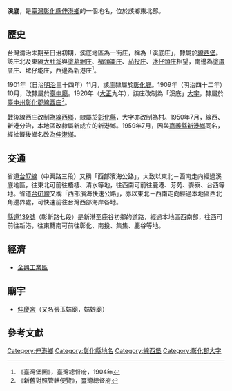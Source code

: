 {{noteTA　
|1 = zh-cn:庄; zh-hk:庄; zh-tw:庄;
}}
'''溪底'''，是[[臺灣|臺灣]][[彰化縣|彰化縣]][[伸港鄉|伸港鄉]]的一個地名，位於該鄉東北部。

==歷史==
台灣清治末期至日治初期，溪底地區為一街庄，稱為「溪底庄」，隸屬於[[線西堡|線西堡]]。該庄北及東隔[[大肚溪|大肚溪]]與[[塗葛堀庄|塗葛堀庄]]、[[福頭崙庄|福頭崙庄]]、[[茄投庄|茄投庄]]、[[汴仔頭庄|汴仔頭庄]]相望，南邊為[[塗厝厝庄|塗厝厝庄]]、[[埤仔墘庄|埤仔墘庄]]，西邊為[[新港_(彰化縣)|新港庄]]<ref>《臺灣堡圖》，臺灣總督府，1904年</ref>。

1901年（日治[[明治|明治]]三十四年）11月，該庄隸屬於[[彰化廳|彰化廳]]。1909年（明治四十二年）10月，改隸屬於[[臺中廳|臺中廳]]。1920年（[[大正|大正]]九年），該庄改制為「溪底」[[大字|大字]]，隸屬於[[臺中州|臺中州]][[彰化郡|彰化郡]][[線西庄|線西庄]]<ref>《新舊對照管轄便覽》，臺灣總督府</ref>。

戰後線西庄改制為[[線西鄉|線西鄉]]，隸屬於[[彰化縣|彰化縣]]，大字亦改制為村。1950年7月，線西、新港分治，本地區改隸屬新成立的新港鄉。1959年7月，因與[[嘉義縣|嘉義縣]][[新港鄉|新港鄉]]同名，經抽籤後鄉名改為[[伸港鄉|伸港鄉]]。

==交通==
省道[[台17線|台17線]]（中興路三段）又稱「西部濱海公路」，大致以東北－西南走向經過溪底地區，往東北可前往梧棲、清水等地，往西南可前往鹿港、芳苑、麥寮、台西等地。省道[[台61線|台61線]]又稱「西部濱海快速公路」，亦以東北－西南走向經過本地區西北角邊界處，可快速前往台灣西部海岸各地。

[[縣道139號|縣道139號]]（彰新路七段）是新港至鹿谷初鄉的道路，經過本地區西南部，往西可前往新港，往東轉南可前往彰化、南投、集集、鹿谷等地。

==經濟==
*[[全興工業區|全興工業區]]

==廟宇==
*[[伸慶宮|伸慶宮]]（又名張玉姑廟，姑娘廟）

==參考文獻==
{{reflist}}

{{彰化郡}}

[[Category:伸港鄉|Category:伸港鄉]]
[[Category:彰化縣地名|Category:彰化縣地名]]
[[Category:線西堡|Category:線西堡]]
[[Category:彰化郡大字|Category:彰化郡大字]]